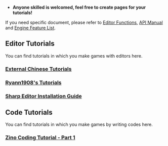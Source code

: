 *'''Anyone skilled is welcomed, feel free to create pages for your tutorials!'''

If you need specific document, please refer to [[Functions|Editor Functions]], [[API Manual]] and [[Engine Feature List]].

== Editor Tutorials ==
You can find tutorials in which you make games with editors here.

=== [[Chinese Tutorials|External Chinese Tutorials]] ===

=== [[Ryann1908's Tutorials]] ===

=== [[Tutorial:Editor_Sharp_Installation|Sharp Editor Installation Guide]] ===

== Code Tutorials ==
You can find tutorials in which you make games by writing codes here.

=== [[Zino Coding Tutorial - Part 1]] ===
</br>
{{Navbox LTutorials}}
